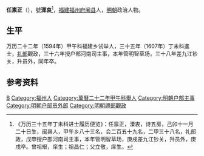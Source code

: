 '''任禀正'''（{{bd|？||1610年||}}），號'''溧衷'''<ref>《万历三十五年丁未科进士履历便览》：任禀正，溧衷，诗五房，己卯十一月二十日生，闽县人，甲午乡八十三名，会二百五十九名，二甲三十八名，礼部政，戊申授户部河南司主事，本年管明智草场，庚戌差九江钞关，升员外，庚戌卒。曾祖珢，庠生；祖昌仁；父立敬，庠生。</ref>，[[福建|福建]][[福州府|福州府]][[闽县|闽县]]人，[[明朝|明朝]]政治人物。

== 生平 ==
万历二十二年（1594年）甲午科福建乡试举人，三十五年（1607年）丁未科進士，[[礼部|礼部]]觀政，三十六年授户部河南司主事，本年管明智草场，三十八年差九江钞关，升员外，同年卒。

==参考资料==
{{reflist}}

{{萬曆三十五年丁未科殿試金榜}}

{{Authority control}}

{{DEFAULTSORT:}}
[[Category:任姓|B]]
[[Category:福州人|Category:福州人]]
[[Category:萬曆二十二年甲午科舉人|Category:萬曆二十二年甲午科舉人]]
[[Category:明朝户部主事|Category:明朝户部主事]]
[[Category:明朝户部员外郎|Category:明朝户部员外郎]]
[[Category:明朝禮部觀政|Category:明朝禮部觀政]]


{{明朝人物小作品}}